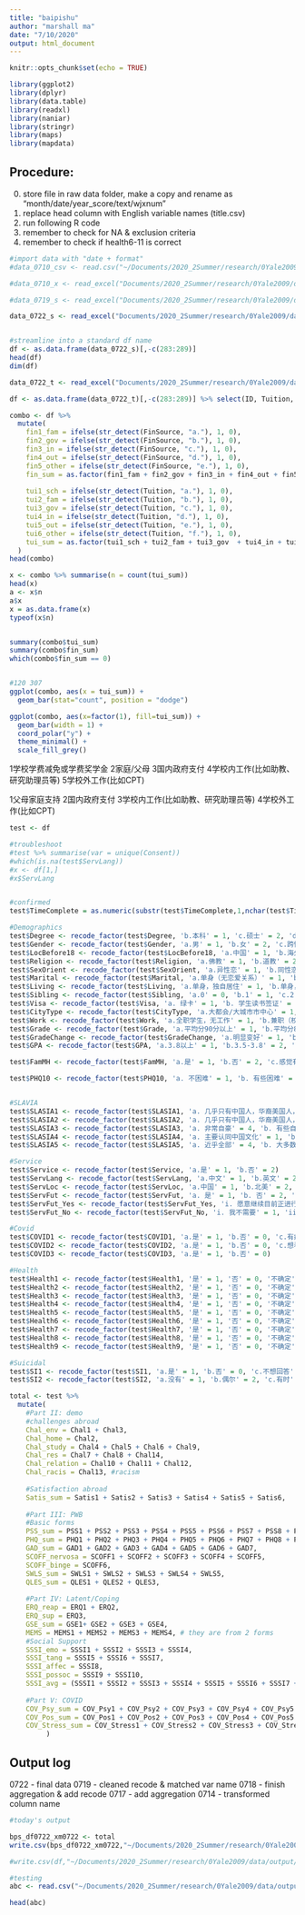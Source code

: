 ```yaml
---
title: "baipishu"
author: "marshall ma"
date: "7/10/2020"
output: html_document
---
```


```r
knitr::opts_chunk$set(echo = TRUE)
```

```r

library(ggplot2)
library(dplyr)
library(data.table)
library(readxl)
library(naniar)
library(stringr)
library(maps)
library(mapdata)
```


## Procedure: 
0. store file in raw data folder, make a copy and rename as "month/date/year_score/text/wjxnum"
1. replace head column with English variable names (title.csv)
2. run following R code
3. remember to check for NA & exclusion criteria
4. remember to check if health6-11 is correct

```r

#import data with "date + format"
#data_0710_csv <- read.csv("~/Documents/2020_2Summer/research/0Yale2009/data/test0710/071020.csv", comment.char="#")

#data_0710_x <- read_excel("Documents/2020_2Summer/research/0Yale2009/data/test0710/071020_byscore.xlsx")

#data_0719_s <- read_excel("Documents/2020_2Summer/research/0Yale2009/data/test0719/071920_score.xlsx")

data_0722_s <- read_excel("Documents/2020_2Summer/research/0Yale2009/data/final0722/072220_score.xlsx")


#streamline into a standard df name
df <- as.data.frame(data_0722_s)[,-c(283:289)]
head(df)
dim(df)
```


```r

data_0722_t <- read_excel("Documents/2020_2Summer/research/0Yale2009/data/final0722/072220_text.xlsx") #process and append to ID

df <- as.data.frame(data_0722_t)[,-c(283:289)] %>% select(ID, Tuition, FinSource)

combo <- df %>%
  mutate(
    fin1_fam = ifelse(str_detect(FinSource, "a."), 1, 0),
    fin2_gov = ifelse(str_detect(FinSource, "b."), 1, 0),
    fin3_in = ifelse(str_detect(FinSource, "c."), 1, 0),
    fin4_out = ifelse(str_detect(FinSource, "d."), 1, 0),
    fin5_other = ifelse(str_detect(FinSource, "e."), 1, 0),
    fin_sum = as.factor(fin1_fam + fin2_gov + fin3_in + fin4_out + fin5_other),
    
    tui1_sch = ifelse(str_detect(Tuition, "a."), 1, 0),
    tui2_fam = ifelse(str_detect(Tuition, "b."), 1, 0),
    tui3_gov = ifelse(str_detect(Tuition, "c."), 1, 0),
    tui4_in = ifelse(str_detect(Tuition, "d."), 1, 0),
    tui5_out = ifelse(str_detect(Tuition, "e."), 1, 0),
    tui6_other = ifelse(str_detect(Tuition, "f."), 1, 0),
    tui_sum = as.factor(tui1_sch + tui2_fam + tui3_gov  + tui4_in + tui5_out + tui6_other)
  )
head(combo)

x <- combo %>% summarise(n = count(tui_sum)) 
head(x)
a <- x$n
a$x
x = as.data.frame(x)
typeof(x$n)


summary(combo$tui_sum)
summary(combo$fin_sum)
which(combo$fin_sum == 0)


#120 307
ggplot(combo, aes(x = tui_sum)) + 
  geom_bar(stat="count", position = "dodge") 

ggplot(combo, aes(x=factor(1), fill=tui_sum)) +
  geom_bar(width = 1) +
  coord_polar("y") +
  theme_minimal() + 
  scale_fill_grey() 


```
1学校学费减免或学费奖学金
2家庭/父母
3国内政府支付
4学校内工作(比如助教、研究助理员等)
5学校外工作(比如CPT\OPT期间的实习等)

1父母家庭支持
2国内政府支付
3学校内工作(比如助教、研究助理员等)
4学校外工作(比如CPT\OPT期间的实习等)

```r
test <- df

#troubleshoot
#test %>% summarise(var = unique(Consent))
#which(is.na(test$ServLang))
#x <- df[1,]
#x$ServLang


#confirmed
test$TimeComplete = as.numeric(substr(test$TimeComplete,1,nchar(test$TimeComplete)-1))

#Demographics
test$Degree <- recode_factor(test$Degree, 'b.本科' = 1, 'c.硕士' = 2, 'd.MBA' = 3, 'e.博士' = 4)
test$Gender <- recode_factor(test$Gender, 'a.男' = 1, 'b.女' = 2, 'c.跨性别者(性别认同为男性)' = 3, 'd.跨性别者(性别认同为女性)' = 4, 'e.其他(请说明)' = 666, 'f.不想回答' = 999)
test$LocBefore18 <- recode_factor(test$LocBefore18, 'a.中国' = 1, 'b.海外' = 2)
test$Religion <- recode_factor(test$Religion, 'a.佛教' = 1, 'b.道教' = 2, 'c.伊斯兰教' = 3, 'd.天主教' = 4, 'e.基督教' = 5, 'f.无宗教信仰' = 6, 'g.其他 (请说明)：' = 666, 'h.不想回答' = 999)
test$SexOrient <- recode_factor(test$SexOrient, 'a.异性恋' = 1, 'b.同性恋' = 2, 'c.双性恋' = 3, 'd.泛性恋' = 4, 'e.无性恋' = 5, 'f.其他(请说明):' = 666, 'g.不想回答' = 999)
test$Marital <- recode_factor(test$Marital, 'a.单身（无恋爱关系）' = 1, 'b.恋爱中' = 2, 'c.已婚' = 3, 'd.离婚' = 4, 'e.丧偶' = 5, 'f.其他(请说明)：' = 666, 'g.不想回答' = 999)
test$Living <- recode_factor(test$Living, 'a.单身，独自居住' = 1, 'b.单身，和室友/朋友住在一起' = 2, 'c.同居' = 3, 'd.同城分居' = 4, 'e.异地/异国' = 5, 'f.不想回答' = 999)
test$Sibling <- recode_factor(test$Sibling, 'a.0' = 0, 'b.1' = 1, 'c.2' = 2, 'd.3' = 3, 'e.4个及以上' = 4) 
test$Visa <- recode_factor(test$Visa, 'a. 绿卡' = 1, 'b. 学生读书签证' = 2, 'c. 学生签证向实习签证过度中(如：F1 Post-completion OPT)' = 3, 'd. 其他 (请说明)：' = 666)
test$CityType <- recode_factor(test$CityType, 'a.大都会/大城市市中心' = 1, 'b.大都会/大城市周边区域' = 2, 'c.中小城市' = 3, 'd.小镇/农村' = 4, 'e.其他' = 666)
test$Work <- recode_factor(test$Work, 'a.全职学生，无工作' = 1, 'b.兼职（校内兼职）' = 2, 'c.兼职（校外兼职）' = 3, 'd.正在找工作' = 4, 'e.其他(请说明)：' = 666)
test$Grade <- recode_factor(test$Grade, 'a.平均分90分以上' = 1, 'b.平均分80-90' = 2, 'c.平均分60-80' = 3, 'd.平均分60以下' = 4)
test$GradeChange <- recode_factor(test$GradeChange, 'a.明显变好' = 1, 'b.变好' = 2, 'c.不变' = 3, 'e.变差' = 4, 'e.明显变差' = 5)
test$GPA <- recode_factor(test$GPA, 'a.3.8以上' = 1, 'b.3.5-3.8' = 2, 'c.3.3-3.5' = 3, 'd.3.0-3.3' = 4, 'e.2.5-3.0' = 5, 'f.2.5以下' = 6, 'g.不想回答' = 999)

test$FamMH <- recode_factor(test$FamMH, 'a.是' = 1, 'b.否' = 2, 'c.感觉有但没有正式确诊' = 3, 'd.不清楚' = 333, 'e.不想回答' = 999, ' (空)' = 999) # (空) also = 不想回答？

test$PHQ10 <- recode_factor(test$PHQ10, 'a. 不困难' = 1, 'b. 有些困难' = 2, 'c. 很困难' = 3, 'd. 非常困难' = 4, 'e. 如27.1-27.9题选择了“完全没有”，请选e跳过此题' = 999) #is e 999 or 6, TBD


#SLAVIA
test$SLASIA1 <- recode_factor(test$SLASIA1, 'a. 几乎只有中国人，华裔美国人，东方人' = 1, 'b. 主要是中国人，华裔美国人，东方人' = 2, 'c. 华人和非华人团体大约相等' = 3, 'd. 非华裔或亚裔的其他群体（如：白人，黑人，西班牙裔等）' = 4, 'e. 几乎全部是西方人，黑人，西班牙裔或其他非华裔团体' = 5) 
test$SLASIA2 <- recode_factor(test$SLASIA2, 'a. 几乎只有中国人，华裔美国人，东方人' = 1, 'b. 主要是中国人，华裔美国人，东方人' = 2, 'c. 华人和非华人团体大约相等' = 3, 'd. 主要是西方人，黑人，西班牙裔或其他非华裔群体' = 4, 'e. 几乎全部是西方人，黑人，西班牙裔或其他非华裔团体' = 5) 
test$SLASIA3 <- recode_factor(test$SLASIA3, 'a. 非常自豪' = 4, 'b. 有些自豪' = 4, 'c. 一点点自豪' = 3, 'd. 没有自豪感，但不感到消极' = 2, 'e. 没有自豪感，并对这个群体感到消极' = 1) 
test$SLASIA4 <- recode_factor(test$SLASIA4, 'a. 主要认同中国文化' = 1, 'b. 排斥/不太认同中国文化' = 2, 'c. 主要认同西方文化' = 3, 'd. 排斥/不太认同西方文化' = 4, 'e. 中西文化都认同' = 5) 
test$SLASIA5 <- recode_factor(test$SLASIA5, 'a. 近乎全部' = 4, 'b. 大多数' = 4, 'c. 一些' = 3, 'd. 少数' = 2, 'e. 一个都没有' = 1) 

#Service
test$Service <- recode_factor(test$Service, 'a.是' = 1, 'b.否' = 2) 
test$ServLang <- recode_factor(test$ServLang, 'a.中文' = 1, 'b.英文' = 2, 'c.双语' = 3, 'd.没有接受过专业心理服务' = 0, 'e.其他' = 666)  #0 means not have this choice
test$ServLoc <- recode_factor(test$ServLoc, 'a.中国' = 1, 'b.北美' = 2, 'c.中国与北美都有' = 3, 'd.没有接受过专业心理服务' = 0, 'e.其他' = 666)  #0 means not have this choice
test$ServFut <- recode_factor(test$ServFut, 'a. 是' = 1, 'b. 否' = 2, 'c. 尚在犹豫' = 333)  
test$ServFut_Yes <- recode_factor(test$ServFut_Yes, 'i. 愿意继续目前正进行的专业帮助' = 1, 'ii. 正在考虑寻求心理咨询' = 2, 'iii. 正在考虑寻求药物治疗' = 3, 'iv. 如果以后有需求，会考虑心理治疗/药物治疗' = 4)  
test$ServFut_No <- recode_factor(test$ServFut_No, 'i. 我不需要' = 1, 'ii. 不觉得目前的支持有所帮助' = 2, 'iii. 但考虑寻找其他的专业帮助' = 3)  

#Covid
test$COVID1 <- recode_factor(test$COVID1, 'a.是' = 1, 'b.否' = 0, 'c.有症状但未确诊' = 2, 'd.不确定' = 333)  
test$COVID2 <- recode_factor(test$COVID2, 'a.是' = 1, 'b.否' = 0, 'c.想看但不敢去看' = 2)  
test$COVID3 <- recode_factor(test$COVID3, 'a.是' = 1, 'b.否' = 0)  

#Health
test$Health1 <- recode_factor(test$Health1, '是' = 1, '否' = 0, '不确定' = 333)  
test$Health2 <- recode_factor(test$Health2, '是' = 1, '否' = 0, '不确定' = 333)  
test$Health3 <- recode_factor(test$Health3, '是' = 1, '否' = 0, '不确定' = 333)  
test$Health4 <- recode_factor(test$Health4, '是' = 1, '否' = 0, '不确定' = 333)  
test$Health5 <- recode_factor(test$Health5, '是' = 1, '否' = 0, '不确定' = 333)  
test$Health6 <- recode_factor(test$Health6, '是' = 1, '否' = 0, '不确定' = 333) 
test$Health7 <- recode_factor(test$Health7, '是' = 1, '否' = 0, '不确定' = 333)  
test$Health8 <- recode_factor(test$Health8, '是' = 1, '否' = 0, '不确定' = 333)  
test$Health9 <- recode_factor(test$Health9, '是' = 1, '否' = 0, '不确定' = 333)  

#Suicidal
test$SI1 <- recode_factor(test$SI1, 'a.是' = 1, 'b.否' = 0, 'c.不想回答' = 999)  
test$SI2 <- recode_factor(test$SI2, 'a.没有' = 1, 'b.偶尔' = 2, 'c.有时' = 3, 'd.经常' = 4, 'e.总是' = 5, 'h.不想回答' = 999)  
```

```r
total <- test %>%
  mutate(
    #Part II: demo
    #challenges abroad
    Chal_env = Chal1 + Chal3,
    Chal_home = Chal2,
    Chal_study = Chal4 + Chal5 + Chal6 + Chal9,
    Chal_res = Chal7 + Chal8 + Chal14,
    Chal_relation = Chal10 + Chal11 + Chal12,
    Chal_racis = Chal13, #racism 
    
    #Satisfaction abroad
    Satis_sum = Satis1 + Satis2 + Satis3 + Satis4 + Satis5 + Satis6,
    
    #Part III: PWB
    #Basic forms
    PSS_sum = PSS1 + PSS2 + PSS3 + PSS4 + PSS5 + PSS6 + PSS7 + PSS8 + PSS9 + PSS10,
    PHQ_sum = PHQ1 + PHQ2 + PHQ3 + PHQ4 + PHQ5 + PHQ6 + PHQ7 + PHQ8 + PHQ9, 
    GAD_sum = GAD1 + GAD2 + GAD3 + GAD4 + GAD5 + GAD6 + GAD7, 
    SCOFF_nervosa = SCOFF1 + SCOFF2 + SCOFF3 + SCOFF4 + SCOFF5,
    SCOFF_binge = SCOFF6,
    SWLS_sum = SWLS1 + SWLS2 + SWLS3 + SWLS4 + SWLS5,
    QLES_sum = QLES1 + QLES2 + QLES3,
    
    #Part IV: Latent/Coping
    ERQ_reap = ERQ1 + ERQ2,
    ERQ_sup = ERQ3,
    GSE_sum = GSE1+ GSE2 + GSE3 + GSE4,
    MEMS = MEMS1 + MEMS2 + MEMS3 + MEMS4, # they are from 2 forms
    #Social Support
    SSSI_emo = SSSI1 + SSSI2 + SSSI3 + SSSI4,
    SSSI_tang = SSSI5 + SSSI6 + SSSI7,
    SSSI_affec = SSSI8,
    SSSI_possoc = SSSI9 + SSSI10,
    SSSI_avg = (SSSI1 + SSSI2 + SSSI3 + SSSI4 + SSSI5 + SSSI6 + SSSI7 + SSSI8 + SSSI9 + SSSI10)/10,
    
    #Part V: COVID 
    COV_Psy_sum = COV_Psy1 + COV_Psy2 + COV_Psy3 + COV_Psy4 + COV_Psy5 + COV_Psy6,
    COV_Pos_sum = COV_Pos1 + COV_Pos2 + COV_Pos3 + COV_Pos4 + COV_Pos5 + COV_Pos6 + COV_Pos7,
    COV_Stress_sum = COV_Stress1 + COV_Stress2 + COV_Stress3 + COV_Stress4 + COV_Stress5 + COV_Stress6 + COV_Stress7 + COV_Stress8 + COV_Stress9
         )

```



## Output log

0722 - final data
0719 - cleaned recode & matched var name
0718 - finish aggregation & add recode
0717 - add aggregation
0714 - transformed column name

```r

#today's output

bps_df0722_xm0722 <- total
write.csv(bps_df0722_xm0722,"~/Documents/2020_2Summer/research/0Yale2009/data/output/bps_df0722_xm0722.csv", row.names = TRUE)

#write.csv(df,"~/Documents/2020_2Summer/research/0Yale2009/data/output/bps_df0710_xm0714.csv", row.names = TRUE)

#testing
abc <- read.csv("~/Documents/2020_2Summer/research/0Yale2009/data/output/bps_df0722_xm0722.csv", comment.char="#", encoding = "UTF-8")

head(abc)
```
